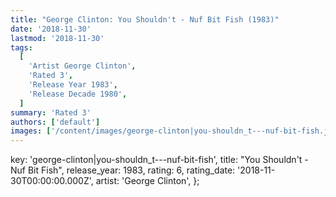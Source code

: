 ```yaml
---
title: "George Clinton: You Shouldn't - Nuf Bit Fish (1983)"
date: '2018-11-30'
lastmod: '2018-11-30'
tags:
  [
    'Artist George Clinton',
    'Rated 3',
    'Release Year 1983',
    'Release Decade 1980',
  ]
summary: 'Rated 3'
authors: ['default']
images: ['/content/images/george-clinton|you-shouldn_t---nuf-bit-fish.jpg']
---
```


  key: 'george-clinton|you-shouldn_t---nuf-bit-fish',
  title: "You Shouldn't - Nuf Bit Fish",
  release_year: 1983,
  rating: 6,
  rating_date: '2018-11-30T00:00:00.000Z',
  artist: 'George Clinton',
};

<MusicRating data={data} />
